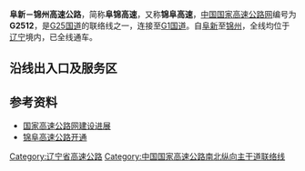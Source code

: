 {{中国高速公路信息框
| 编号 = G2512
| 名称 = 阜新－锦州高速公路
| 地圖 = 
| 路線簡稱 = 阜锦
| 最近通車日期 = 2002年8月21日
| 规划总里程 = 119
| 起點 = [[辽宁省|辽宁省]][[阜新市|阜新市]][[阜新蒙古族自治县|阜新蒙古族自治县]]{{China Expwy Name|G25}}阜新互通
| 終點 = [[辽宁省|辽宁省]][[锦州市|锦州市]][[凌海市|凌海市]]{{China Expwy Name|G1}}明字屯互通
| 出口處數 = 6
| 服务区数 = 1
}}

'''阜新－锦州高速公路'''，简称'''阜锦高速'''，又称'''锦阜高速'''，[[中国国家高速公路网|中国国家高速公路网]]编号为'''G2512'''，是[[长深高速公路|G25国道]]的联络线之一，连接至[[京哈高速公路|G1国道]]。自[[阜新|阜新]]至[[锦州|锦州]]，全线均位于[[辽宁|辽宁]]境内，已全线通车。

== 沿线出入口及服务区 ==
{{Start expwy exit box|place=1}}
{{Expwy exit item|place=[[阜新市|阜新市]]|place rows=4|type=H|index=|dist start=0 km|name=长深高速立交|highway connection={{China Expwy Name|G25}}}}
{{Expwy exit item|type=E|index=|dist start=1 km|name=阜新北|road connection=四合路}}
{{Expwy exit item|type=E|index=|dist start=12 km|name=阜新南|road connection={{中国省道名|204|P=辽宁}}}}
{{Expwy exit item|type=E|index=|dist start=35 km|name=清河门|road connection={{中国省道名|304|P=辽宁}}}}
{{Expwy exit item|place=[[锦州市|锦州市]]|place rows=5|type=S|index=|dist start=55 km|name=义县服务区|road connection=}}
{{Expwy exit item|type=E|index=|dist start=68 km|name=义县|road connection=}}
{{Expwy exit item|type=E|index=|dist start=85 km|name=七里河|road connection={{中国国道名|305}}}}
{{Expwy exit item|type=E|index=|dist start=112 km|name=双羊|road connection={{中国省道名|308|P=辽宁|大锦线}}}}
{{Expwy exit item|type=H|index=|dist start=119 km|name=明字屯互通|road connection={{China Expwy Name|G1}}}}
{{End expwy exit box|place=1}}

== 参考资料 ==
*[https://web.archive.org/web/20080919091451/http://www.tranbbs.com/news/Construction/news_23893.shtml 国家高速公路网建设进展]
*[https://web.archive.org/web/20050426192809/http://news.xinhuanet.com/fortune/2002-08/21/content_533244.htm 锦阜高速公路开通]

{{中国国家高速公路网}}
{{辽宁省高速公路}}
{{road-stub}}{{辽宁小作品}}

[[Category:辽宁省高速公路|Category:辽宁省高速公路]]
[[Category:中国国家高速公路南北纵向主干道联络线|Category:中国国家高速公路南北纵向主干道联络线]]